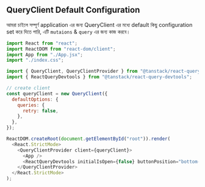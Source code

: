 ## QueryClient Default Configuration

আমরা চাইলে সম্পূর্ণ application এর জন্য QueryClient এর মধ্যে default কিছু configuration set করে দিতে পারি, এটি `mutaions` & `query` এর জন্য কাজ করবে।

```js copy showLineNumbers filename="main.jsx" {10-16}
import React from "react";
import ReactDOM from "react-dom/client";
import App from "./App.jsx";
import "./index.css";

import { QueryClient, QueryClientProvider } from "@tanstack/react-query";
import { ReactQueryDevtools } from "@tanstack/react-query-devtools";

// create client
const queryClient = new QueryClient({
  defaultOptions: {
    queries: {
      retry: false,
    },
  },
});

ReactDOM.createRoot(document.getElementById("root")).render(
  <React.StrictMode>
    <QueryClientProvider client={queryClient}>
      <App />
      <ReactQueryDevtools initialIsOpen={false} buttonPosition="bottom-left" />
    </QueryClientProvider>
  </React.StrictMode>
);
```
